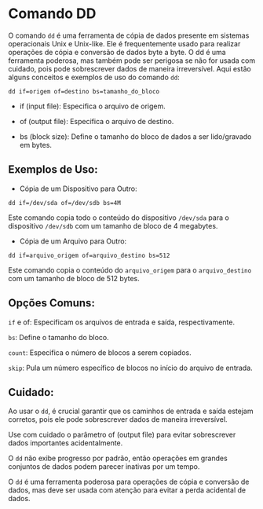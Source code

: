 # Comando DD

O comando `dd` é uma ferramenta de cópia de dados presente em sistemas operacionais Unix e Unix-like. Ele é frequentemente usado para realizar operações de cópia e conversão de dados byte a byte. O dd é uma ferramenta poderosa, mas também pode ser perigosa se não for usada com cuidado, pois pode sobrescrever dados de maneira irreversível. Aqui estão alguns conceitos e exemplos de uso do comando `dd`:

`dd if=origem of=destino bs=tamanho_do_bloco`

- if (input file): Especifica o arquivo de origem.

- of (output file): Especifica o arquivo de destino.

- bs (block size): Define o tamanho do bloco de dados a ser lido/gravado em bytes.

## Exemplos de Uso:

- Cópia de um Dispositivo para Outro:

`dd if=/dev/sda of=/dev/sdb bs=4M`

Este comando copia todo o conteúdo do dispositivo `/dev/sda` para o dispositivo `/dev/sdb` com um tamanho de bloco de 4 megabytes.

- Cópia de um Arquivo para Outro:

`dd if=arquivo_origem of=arquivo_destino bs=512`

Este comando copia o conteúdo do `arquivo_origem` para o `arquivo_destino` com um tamanho de bloco de 512 bytes.

## Opções Comuns:

`if` e of: Especificam os arquivos de entrada e saída, respectivamente.

`bs`: Define o tamanho do bloco.

`count`: Especifica o número de blocos a serem copiados.

`skip`: Pula um número específico de blocos no início do arquivo de entrada.

## Cuidado:

Ao usar o `dd`, é crucial garantir que os caminhos de entrada e saída estejam corretos, pois ele pode sobrescrever dados de maneira irreversível.

Use com cuidado o parâmetro of (output file) para evitar sobrescrever dados importantes acidentalmente.

O `dd` não exibe progresso por padrão, então operações em grandes conjuntos de dados podem parecer inativas por um tempo.

O `dd` é uma ferramenta poderosa para operações de cópia e conversão de dados, mas deve ser usada com atenção para evitar a perda acidental de dados.